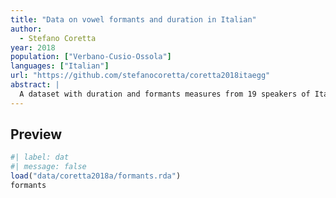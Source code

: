 ```yaml
---
title: "Data on vowel formants and duration in Italian"
author:
  - Stefano Coretta
year: 2018
population: ["Verbano-Cusio-Ossola"]
languages: ["Italian"]
url: "https://github.com/stefanocoretta/coretta2018itaegg"
abstract: |
  A dataset with duration and formants measures from 19 speakers of Italian.
---
```


## Preview

```r
#| label: dat
#| message: false
load("data/coretta2018a/formants.rda")
formants
```
